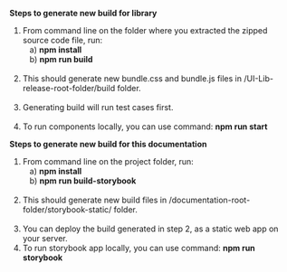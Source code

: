 **Steps to generate new build for library**<br/>
1. From command line on the folder where you extracted the zipped source code file, run:<br/>
 &nbsp;&nbsp;  a) **npm install**<br/>
 &nbsp;&nbsp;  b) **npm run build**<br/><br/>
2. This should generate new bundle.css and bundle.js files in
/UI-Lib-release-root-folder/build folder.<br/><br/>
3. Generating build will run test cases first. <br/><br/>
4. To run components locally, you can use command: **npm run start**

**Steps to generate new build for this documentation**<br/>
1. From command line on the project folder, run:<br/>
 &nbsp;&nbsp;  a) **npm install**<br/>
 &nbsp;&nbsp;  b) **npm run build-storybook**<br/><br/>
2. This should generate new build files in
/documentation-root-folder/storybook-static/ folder.<br/><br/>
3. You can deploy the build generated in step 2, as a static web app on your server.
4. To run storybook app locally, you can use command: **npm run storybook**